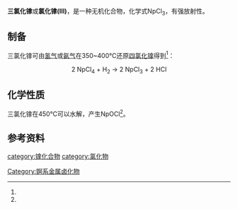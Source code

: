 {{chembox
| verifiedrevid = 
| Name          = 三氯化镎
| ImageFile     = UCl3 without caption.png
<!-- | ImageSize = 200px -->
| ImageName     = 
| OtherNames    = 
| Section1 = {{Chembox Identifiers
| CASNo_Ref = {{cascite|correct|??}}
|   CASNo = 20737-06-8
|   PubChem = 
|   InChI = 
|   SMILES = [Cl-].[Np+3].[Cl-].[Cl-]
  }}
| Section2 = {{Chembox Properties
|   Formula = NpCl<sub>3</sub>
|   MolarMass = 343.41 g/mol
|   Appearance = 绿色固体<ref name=wj>《无机化学丛书》.第十卷 锕系 锕系后元素. 张青莲 等. 科学出版社. 8.3.2 镎的卤化物. 2.氯化物 . P<sub>160</sub>. [[Special:网络书源/9787030305725|ISBN 978-7-03-030572-5]]</ref>
|   Density = 5.58g/cm<sup>3</sup>
|   MeltingPt = 800℃<ref name="HOWI_1969">Arnold F. Holleman, Nils Wiberg: ''Lehrbuch der Anorganischen Chemie'', 102. Auflage, de Gruyter, Berlin 2007, ISBN 978-3-11-017770-1, S. 1969.</ref><ref name=wj />
|   BoilingPt = 
  }}
| Section3 = {{Chembox Structure
|   CrystalStruct = 
  }}
}}
'''三氯化镎'''或'''氯化镎(III)'''，是一种无机化合物，化学式NpCl<sub>3</sub>，有强放射性。

==制备==
三氯化镎可由[[氢气|氢气]]或[[氨气|氨气]]在350~400℃还原[[四氯化镎|四氯化镎]]得到<ref name=wj />：
:<math>\mathsf{2\ NpCl_4\ +\ H_2\ \longrightarrow \ 2\ NpCl_3\ +\ 2\ HCl}</math>
==化学性质==
三氯化镎在450℃可以水解，产生NpOCl<ref name=wj />。
==参考资料==
{{reflist}}

{{氯化物}}
[[category:镎化合物|category:镎化合物]]
[[category:氯化物|category:氯化物]]
[[Category:锕系金属卤化物|Category:锕系金属卤化物]]